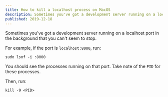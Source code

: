 ```yaml
---
title: How to kill a localhost process on MacOS
description: Sometimes you've got a development server running on a localhost port in the background that you can't seem to stop. However, you can find the PID for that process and kill it using the command line. 
published: 2019-12-18
---
```


Sometimes you've got a development server running on a localhost port in the background that you can't seem to stop. 

For example, if the port is `localhost:8000`, run: 

```shell
sudo lsof -i :8000
```

You should see the processes running on that port. Take note of the `PID` for these processes. 

Then, run: 

```shell
kill -9 <PID>
```